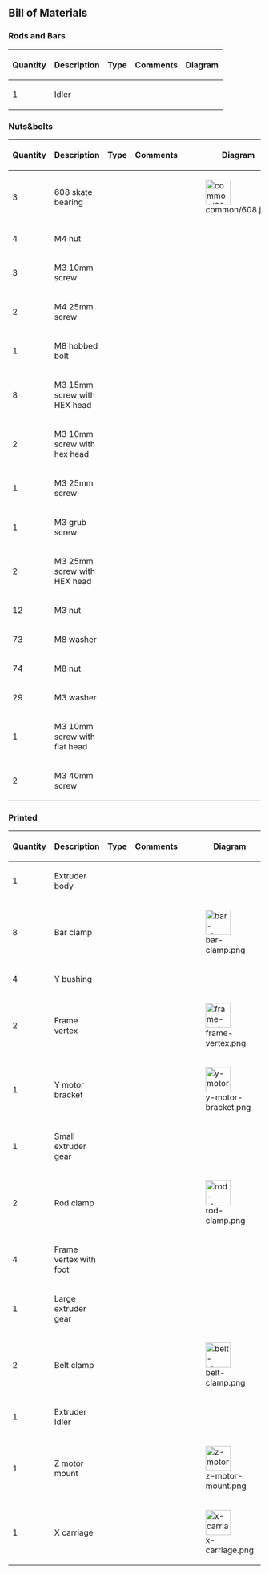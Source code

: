 == Bill of Materials ==

=== Rods and Bars ===
{| class="wikitable sortable" border="1"
|-
! scope="col" | Quantity
! scope="col" | Description
! scope="col" | Type
! scope="col" class="unsortable" | Comments
! scope="col" class="unsortable" | Diagram
|-
| 1 || Idler ||  ||  ||
|}

=== Nuts&bolts ===
{| class="wikitable sortable" border="1"
|-
! scope="col" | Quantity
! scope="col" | Description
! scope="col" | Type
! scope="col" class="unsortable" | Comments
! scope="col" class="unsortable" | Diagram
|-
| 3 || 608 skate bearing ||  ||  || [[File:common/608.jpg|50px]]
|-
| 4 || M4 nut ||  ||  ||
|-
| 3 || M3 10mm screw ||  ||  ||
|-
| 2 || M4 25mm screw ||  ||  ||
|-
| 1 || M8 hobbed bolt ||  ||  ||
|-
| 8 || M3 15mm screw with HEX head ||  ||  ||
|-
| 2 || M3 10mm screw with hex head ||  ||  ||
|-
| 1 || M3 25mm screw ||  ||  ||
|-
| 1 || M3 grub screw ||  ||  ||
|-
| 2 || M3 25mm screw with HEX head ||  ||  ||
|-
| 12 || M3 nut ||  ||  ||
|-
| 73 || M8 washer ||  ||  ||
|-
| 74 || M8 nut ||  ||  ||
|-
| 29 || M3 washer ||  ||  ||
|-
| 1 || M3 10mm screw with flat head ||  ||  ||
|-
| 2 || M3 40mm screw ||  ||  ||
|}

=== Printed ===
{| class="wikitable sortable" border="1"
|-
! scope="col" | Quantity
! scope="col" | Description
! scope="col" | Type
! scope="col" class="unsortable" | Comments
! scope="col" class="unsortable" | Diagram
|-
| 1 || Extruder body ||  ||  ||
|-
| 8 || Bar clamp ||  ||  || [[File:bar-clamp.png|50px]]
|-
| 4 || Y bushing ||  ||  ||
|-
| 2 || Frame vertex ||  ||  || [[File:frame-vertex.png|50px]]
|-
| 1 || Y motor bracket ||  ||  || [[File:y-motor-bracket.png|50px]]
|-
| 1 || Small extruder gear ||  ||  ||
|-
| 2 || Rod clamp ||  ||  || [[File:rod-clamp.png|50px]]
|-
| 4 || Frame vertex with foot ||  ||  ||
|-
| 1 || Large extruder gear ||  ||  ||
|-
| 2 || Belt clamp ||  ||  || [[File:belt-clamp.png|50px]]
|-
| 1 || Extruder Idler ||  ||  ||
|-
| 1 || Z motor mount ||  ||  || [[File:z-motor-mount.png|50px]]
|-
| 1 || X carriage ||  ||  || [[File:x-carriage.png|50px]]
|}
